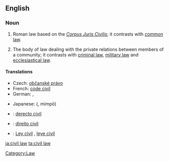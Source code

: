 {{wikipedia}}
==English==

===Noun===
{{en-noun|sg=[[civil]] [[law]]}}

# {{law}} Roman law based on the ''[[Corpus Juris Civilis]]''; it contrasts with [[common law]].
# {{law}} The body of law dealing with the private relations between members of a community; it contrasts with [[criminal law]], [[military law]] and [[ecclesiastical law]].

====Translations====
{{trans-top|body of law dealing with private relations}}
* Czech: [[občanské právo]] {{n}}
* French: [[code civil]] {{m}}
* German: {{t+|de|Zivilrecht|n}}, {{t+|de|Privatrecht|n}}
{{trans-mid}}
* Japanese: {{Jpan|[[民法]]}} ({{Jpan|[[みんぽう]]}}, mimpō)
{{trans-bottom}}

{{checktrans-top}}
* {{ttbc|Interlingua}}: [[derecto civil]]
* {{ttbc|Portuguese}}: [[direito civil]] {{m}}
* {{ttbc|Spanish}}: [[Ley civil]] {{n}}, [[leye civil]] {{n}}
{{trans-bottom}}

[[Category:Law]]

[[ja:civil law]]
[[ta:civil law]]